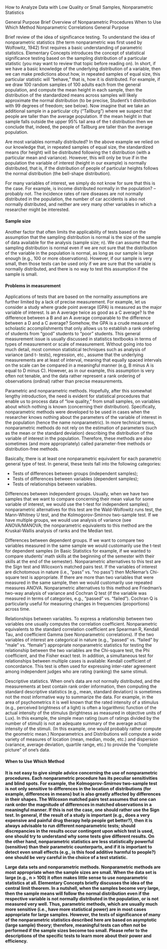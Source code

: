 How to Analyze Data with Low Quality or Small Samples, Nonparametric Statistics


General Purpose
Brief Overview of Nonparametric Procedures
When to Use Which Method
Nonparametric Correlations
General Purpose

Brief review of the idea of significance testing. To understand the idea of nonparametric statistics (the term nonparametric was first used by Wolfowitz, 1942) first requires a basic understanding of parametric statistics. Elementary Concepts introduces the concept of statistical significance testing based on the sampling distribution of a particular statistic (you may want to review that topic before reading on). In short, if we have a basic knowledge of the underlying distribution of a variable, then we can make predictions about how, in repeated samples of equal size, this particular statistic will "behave," that is, how it is distributed. For example, if we draw 100 random samples of 100 adults each from the general population, and compute the mean height in each sample, then the distribution of the standardized means across samples will likely approximate the normal distribution (to be precise, Student's t distribution with 99 degrees of freedom; see below). Now imagine that we take an additional sample in a particular city ("Tallburg") where we suspect that people are taller than the average population. If the mean height in that sample falls outside the upper 95% tail area of the t distribution then we conclude that, indeed, the people of Tallburg are taller than the average population.

Are most variables normally distributed? In the above example we relied on our knowledge that, in repeated samples of equal size, the standardized means (for height) will be distributed following the t distribution (with a particular mean and variance). However, this will only be true if in the population the variable of interest (height in our example) is normally distributed, that is, if the distribution of people of particular heights follows the normal distribution (the bell-shape distribution).



For many variables of interest, we simply do not know for sure that this is the case. For example, is income distributed normally in the population? -- probably not. The incidence rates of rare diseases are not normally distributed in the population, the number of car accidents is also not normally distributed, and neither are very many other variables in which a researcher might be interested.



#### Sample size

Another factor that often limits the applicability of tests based on the assumption that the sampling distribution is normal is the size of the sample of data available for the analysis (sample size; n). We can assume that the sampling distribution is normal even if we are not sure that the distribution of the variable in the population is normal, as long as our sample is large enough (e.g., 100 or more observations). However, if our sample is very small, then those tests can be used only if we are sure that the variable is normally distributed, and there is no way to test this assumption if the sample is small.

#### Problems in measurement

Applications of tests that are based on the normality assumptions are further limited by a lack of precise measurement. For example, let us consider a study where grade point average (GPA) is measured as the major variable of interest. Is an A average twice as good as a C average? Is the difference between a B and an A average comparable to the difference between a D and a C average? Somehow, the GPA is a crude measure of scholastic accomplishments that only allows us to establish a rank ordering of students from "good" students to "poor" students. This general measurement issue is usually discussed in statistics textbooks in terms of types of measurement or scale of measurement. Without going into too much detail, most common statistical techniques such as analysis of variance (and t- tests), regression, etc., assume that the underlying measurements are at least of interval, meaning that equally spaced intervals on the scale can be compared in a meaningful manner (e.g, B minus A is equal to D minus C). However, as in our example, this assumption is very often not tenable, and the data rather represent a rank ordering of observations (ordinal) rather than precise measurements.

Parametric and nonparametric methods. Hopefully, after this somewhat lengthy introduction, the need is evident for statistical procedures that enable us to process data of "low quality," from small samples, on variables about which nothing is known (concerning their distribution). Specifically, nonparametric methods were developed to be used in cases when the researcher knows nothing about the parameters of the variable of interest in the population (hence the name nonparametric). In more technical terms, nonparametric methods do not rely on the estimation of parameters (such as the mean or the standard deviation) describing the distribution of the variable of interest in the population. Therefore, these methods are also sometimes (and more appropriately) called parameter-free methods or distribution-free methods.

\subsection{Brief Overview of Nonparametric Methods}

Basically, there is at least one nonparametric equivalent for each parametric general type of test. In general, these tests fall into the following categories:

* Tests of differences between groups (independent samples);
* Tests of differences between variables (dependent samples);
* Tests of relationships between variables.


Differences between independent groups. Usually, when we have two samples that we want to compare concerning their mean value for some variable of interest, we would use the t-test for independent samples); nonparametric alternatives for this test are the Wald-Wolfowitz runs test, the Mann-Whitney U test, and the Kolmogorov-Smirnov two-sample test. If we have multiple groups, we would use analysis of variance (see ANOVA/MANOVA; the nonparametric equivalents to this method are the Kruskal-Wallis analysis of ranks and the Median test.

Differences between dependent groups. If we want to compare two variables measured in the same sample we would customarily use the t-test for dependent samples (in Basic Statistics for example, if we wanted to compare students' math skills at the beginning of the semester with their skills at the end of the semester). Nonparametric alternatives to this test are the Sign test and Wilcoxon's matched pairs test. If the variables of interest are dichotomous in nature (i.e., "pass" vs. "no pass") then McNemar's Chi-square test is appropriate. If there are more than two variables that were measured in the same sample, then we would customarily use repeated measures ANOVA. Nonparametric alternatives to this method are Friedman's two-way analysis of variance and Cochran Q test (if the variable was measured in terms of categories, e.g., "passed" vs. "failed"). Cochran Q is particularly useful for measuring changes in frequencies (proportions) across time.

Relationships between variables. To express a relationship between two variables one usually computes the correlation coefficient. Nonparametric equivalents to the standard correlation coefficient are Spearman R, Kendall Tau, and coefficient Gamma (see Nonparametric correlations). If the two variables of interest are categorical in nature (e.g., "passed" vs. "failed" by "male" vs. "female") appropriate nonparametric statistics for testing the relationship between the two variables are the Chi-square test, the Phi coefficient, and the Fisher exact test. In addition, a simultaneous test for relationships between multiple cases is available: Kendall coefficient of concordance. This test is often used for expressing inter-rater agreement among independent judges who are rating (ranking) the same stimuli.

Descriptive statistics. When one's data are not normally distributed, and the measurements at best contain rank order information, then computing the standard descriptive statistics (e.g., mean, standard deviation) is sometimes not the most informative way to summarize the data. For example, in the area of psychometrics it is well known that the rated intensity of a stimulus (e.g., perceived brightness of a light) is often a logarithmic function of the actual intensity of the stimulus (brightness as measured in objective units of Lux). In this example, the simple mean rating (sum of ratings divided by the number of stimuli) is not an adequate summary of the average actual intensity of the stimuli. (In this example, one would probably rather compute the geometric mean.) Nonparametrics and Distributions will compute a wide variety of measures of location (mean, median, mode, etc.) and dispersion (variance, average deviation, quartile range, etc.) to provide the "complete picture" of one's data.

<p>
<h4> When to Use Which Method <h4> 

It is not easy to give simple advice concerning the use of nonparametric procedures. 
Each nonparametric procedure has its peculiar sensitivities and blind spots. For example, the Kolmogorov-Smirnov two-sample test is not only sensitive to differences in the location of distributions (for example, differences in means) but is also greatly affected by differences in their shapes. The Wilcoxon matched pairs test assumes that one can rank order the magnitude of differences in matched observations in a meaningful manner. If this is not the case, one should rather use the Sign test. In general, if the result of a study is important (e.g., does a very expensive and painful drug therapy help people get better?), then it is always advisable to run different nonparametric tests; should discrepancies in the results occur contingent upon which test is used, one should try to understand why some tests give different results. On the other hand, nonparametric statistics are less statistically powerful (sensitive) than their parametric counterparts, and if it is important to detect even small effects (e.g., is this food additive harmful to people?) one should be very careful in the choice of a test statistic.

Large data sets and nonparametric methods. 
Nonparametric methods are most appropriate when the sample sizes are small. 
When the data set is large (e.g., n > 100) it often makes little sense to use nonparametric statistics at all. Elementary Concepts briefly discusses the idea of the central limit theorem. In a nutshell, when the samples become very large, then the sample means will follow the normal distribution even if the respective variable is not normally distributed in the population, or is not measured very well. Thus, parametric methods, which are usually much more sensitive (i.e., have more statistical power) are in most cases appropriate for large samples. However, the tests of significance of many of the nonparametric statistics described here are based on asymptotic (large sample) theory; therefore, meaningful tests can often not be performed if the sample sizes become too small. Please refer to the descriptions of the specific tests to learn more about their power and efficiency.




